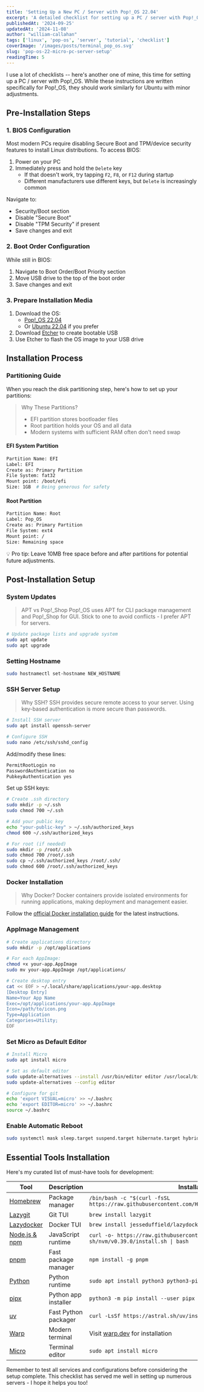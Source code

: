 ```yaml
---
title: 'Setting Up a New PC / Server with Pop!_OS 22.04'
excerpt: 'A detailed checklist for setting up a PC / server with Pop!_OS 22.04, from BIOS configuration to essential tools installation'
publishedAt: '2024-09-25'
updatedAt: '2024-11-08'
author: "william-callahan"
tags: ['linux', 'pop-os', 'server', 'tutorial', 'checklist']
coverImage: '/images/posts/terminal_pop_os.svg'
slug: 'pop-os-22-micro-pc-server-setup'
readingTime: 5
---
```


I use a lot of checklists -- here's another one of mine, this time for setting up a PC / server with Pop!_OS. While these instructions are written specifically for Pop!_OS, they should work similarly for Ubuntu with minor adjustments.

## Pre-Installation Steps

### 1. BIOS Configuration

Most modern PCs require disabling Secure Boot and TPM/device security features to install Linux distributions. To access BIOS:

1. Power on your PC
2. Immediately press and hold the `Delete` key
   - If that doesn't work, try tapping `F2`, `F8`, or `F12` during startup
   - Different manufacturers use different keys, but `Delete` is increasingly common

Navigate to:
- Security/Boot section
- Disable "Secure Boot"
- Disable "TPM Security" if present
- Save changes and exit

### 2. Boot Order Configuration

While still in BIOS:
1. Navigate to Boot Order/Boot Priority section
2. Move USB drive to the top of the boot order
3. Save changes and exit

### 3. Prepare Installation Media

1. Download the OS:
   - [Pop!_OS 22.04](https://pop.system76.com/)
   - Or [Ubuntu 22.04](https://ubuntu.com/download/desktop) if you prefer
2. Download [Etcher](https://www.balena.io/etcher/) to create bootable USB
3. Use Etcher to flash the OS image to your USB drive

## Installation Process

### Partitioning Guide

When you reach the disk partitioning step, here's how to set up your partitions:

> Why These Partitions?
> - EFI partition stores bootloader files
> - Root partition holds your OS and all data
> - Modern systems with sufficient RAM often don't need swap

#### EFI System Partition
```bash
Partition Name: EFI
Label: EFI
Create as: Primary Partition
File System: fat32
Mount point: /boot/efi
Size: 1GB  # Being generous for safety
```

#### Root Partition
```bash
Partition Name: Root
Label: Pop_OS
Create as: Primary Partition
File System: ext4
Mount point: /
Size: Remaining space
```

💡 Pro tip: Leave 10MB free space before and after partitions for potential future adjustments.

## Post-Installation Setup

### System Updates

> APT vs Pop!_Shop
> Pop!_OS uses APT for CLI package management and Pop!_Shop for GUI. Stick to one to avoid conflicts - I prefer APT for servers.

```bash
# Update package lists and upgrade system
sudo apt update
sudo apt upgrade
```

### Setting Hostname
```bash
sudo hostnamectl set-hostname NEW_HOSTNAME
```

### SSH Server Setup

> Why SSH?
> SSH provides secure remote access to your server. Using key-based authentication is more secure than passwords.

```bash
# Install SSH server
sudo apt install openssh-server

# Configure SSH
sudo nano /etc/ssh/sshd_config
```

Add/modify these lines:
```bash
PermitRootLogin no
PasswordAuthentication no
PubkeyAuthentication yes
```

Set up SSH keys:
```bash
# Create .ssh directory
sudo mkdir -p ~/.ssh
sudo chmod 700 ~/.ssh

# Add your public key
echo "your-public-key" > ~/.ssh/authorized_keys
chmod 600 ~/.ssh/authorized_keys

# For root (if needed)
sudo mkdir -p /root/.ssh
sudo chmod 700 /root/.ssh
sudo cp ~/.ssh/authorized_keys /root/.ssh/
sudo chmod 600 /root/.ssh/authorized_keys
```

### Docker Installation

> Why Docker?
> Docker containers provide isolated environments for running applications, making deployment and management easier.

Follow the [official Docker installation guide](https://docs.docker.com/engine/install/ubuntu/) for the latest instructions.

### AppImage Management
```bash
# Create applications directory
sudo mkdir -p /opt/applications

# For each AppImage:
chmod +x your-app.AppImage
sudo mv your-app.AppImage /opt/applications/

# Create desktop entry
cat << EOF > ~/.local/share/applications/your-app.desktop
[Desktop Entry]
Name=Your App Name
Exec=/opt/applications/your-app.AppImage
Icon=/path/to/icon.png
Type=Application
Categories=Utility;
EOF
```

### Set Micro as Default Editor
```bash
# Install Micro
sudo apt install micro

# Set as default editor
sudo update-alternatives --install /usr/bin/editor editor /usr/local/bin/micro 100
sudo update-alternatives --config editor

# Configure for git
echo 'export VISUAL=micro' >> ~/.bashrc
echo 'export EDITOR=micro' >> ~/.bashrc
source ~/.bashrc
```

### Enable Automatic Reboot
```bash
sudo systemctl mask sleep.target suspend.target hibernate.target hybrid-sleep.target
```

## Essential Tools Installation

Here's my curated list of must-have tools for development:

| Tool | Description | Installation |
|------|-------------|--------------|
| [Homebrew](https://brew.sh) | Package manager | `/bin/bash -c "$(curl -fsSL https://raw.githubusercontent.com/Homebrew/install/HEAD/install.sh)"` |
| [Lazygit](https://github.com/jesseduffield/lazygit) | Git TUI | `brew install lazygit` |
| [Lazydocker](https://github.com/jesseduffield/lazydocker) | Docker TUI | `brew install jesseduffield/lazydocker/lazydocker` |
| [Node.js & npm](https://nodejs.org) | JavaScript runtime | `curl -o- https://raw.githubusercontent.com/nvm-sh/nvm/v0.39.0/install.sh \| bash` |
| [pnpm](https://pnpm.io) | Fast package manager | `npm install -g pnpm` |
| [Python](https://python.org) | Python runtime | `sudo apt install python3 python3-pip` |
| [pipx](https://pypa.github.io/pipx/) | Python app installer | `python3 -m pip install --user pipx` |
| [uv](https://github.com/astral-sh/uv) | Fast Python packager | `curl -LsSf https://astral.sh/uv/install.sh \| sh` |
| [Warp](https://warp.dev) | Modern terminal | Visit [warp.dev](https://warp.dev) for installation |
| [Micro](https://micro-editor.github.io) | Terminal editor | `sudo apt install micro` |

Remember to test all services and configurations before considering the setup complete. This checklist has served me well in setting up numerous servers - I hope it helps you too!
